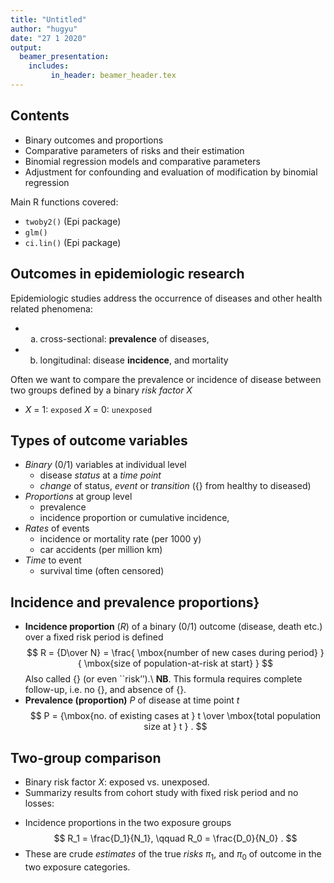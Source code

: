 ```yaml
---
title: "Untitled"
author: "hugyu"
date: "27 1 2020" 
output:
  beamer_presentation:
    includes:  
         in_header: beamer_header.tex
---
```


## Contents


- Binary outcomes and proportions 
\medskip
- Comparative parameters of risks and their estimation 
\medskip
- Binomial regression models and comparative parameters
\medskip
- Adjustment for confounding and evaluation of modification by binomial regression 


Main R functions covered:

- `twoby2()` (Epi package)
- `glm()`
- `ci.lin()` (Epi package)

## Outcomes in epidemiologic research

Epidemiologic studies address the occurrence of diseases and other health related phenomena:

- (a) cross-sectional: **prevalence** of diseases, 
- (b) longitudinal: disease **incidence**, and mortality

Often we want to compare the prevalence or incidence of disease between two groups defined by a binary *risk factor X*

- *X* = 1: `exposed` *X* = 0: `unexposed`

## Types of outcome variables

- *Binary* (0/1) variables at individual level
  + disease *status* at a *time point* 
  +  *change* of status, *event* or *transition* 
     ({\it e.g.} from healthy to diseased) 
  
- *Proportions* at group level
  + prevalence 
  + incidence proportion or cumulative incidence,
- *Rates* of events
  + incidence or mortality rate (per 1000 y)
  +  car accidents (per million km)

- *Time* to event
  + survival time (often censored)

## Incidence and prevalence proportions}

- **Incidence proportion** ($R$) of a binary (0/1) outcome (disease,
death etc.) over a fixed risk period is defined 
$$
 R = {D\over N} 
  = \frac{ \mbox{number of new cases during period} }
         { \mbox{size of population-at-risk at start} }  
$$
Also called {\bf cumulative incidence} (or even ``risk'').\\
 \medskip
**NB**. This formula requires complete follow-up, i.e.
no {\it censorings}, and absence of {\it competing risks}.
\bigskip
-  **Prevalence (proportion)** $P$ of disease
at time point $t$ 
$$ P 
    = {\mbox{no. of existing cases at } t \over 
   \mbox{total population size at } t } . 
$$


## Two-group comparison

- Binary risk factor $X$: exposed vs. unexposed.
- Summarizy results from cohort study with fixed risk period and no losses:

\begin{center}
\begin{tabular}{cccc} \hline
Exposure         &        Cases        &    Non-cases    &    Group size\\ \hline
      yes        &            $D_{1}$ &        $C_{1}$  &    $N_{1}$  \\
      no         &            $D_{0}$  &        $C_{0}$  &    $N_{0}$\\ \hline
    total        &           $D_{\+}$  &        $C_{\+}$  &   $N_{\+}$\\ \hline
\end{tabular}
\end{center}

- Incidence proportions in the two exposure groups
$$ R_1 = \frac{D_1}{N_1}, \qquad
   R_0 = \frac{D_0}{N_0} . $$ 
- These are crude *estimates* of the true *risks* $\pi_{1}$, and $\pi_{0}$ of outcome in the two exposure categories.
